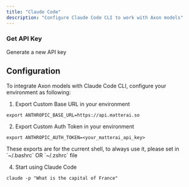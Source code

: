 ```yaml
---
title: "Claude Code"
description: "Configure Claude Code CLI to work with Axon models"
---
```


### Get API Key

<CardGroup cols={2}>
  <Card title="Get API Key" icon="key" href="/axon-ai/api-keys">
    Generate a new API key
  </Card>
</CardGroup>

## Configuration

To integrate Axon models with Claude Code CLI, configure your environment as following:

1. Export Custom Base URL in your environment

```
export ANTHROPIC_BASE_URL=https://api.matterai.so
```

2. Export Custom Auth Token in your environment

```
export ANTHROPIC_AUTH_TOKEN=<your_matterai_api_key>
```

<Note>
  These exports are for the current shell, to always use it, please set in
  `~/.bashrc` OR `~/.zshrc` file
</Note>

4. Start using Claude Code

```
claude -p "What is the capital of France"
```

